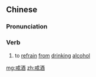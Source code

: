 ==Chinese==
{{zh-forms}}

===Pronunciation===
{{zh-pron
|m=jièjiǔ
|c=gaai3 zau2
|mn=kài-chiú
|cat=v
}}

===Verb===
{{zh-verb}}

# {{lb|zh|literary}} to [[refrain]] [[from]] [[drinking]] [[alcohol]]

[[mg:戒酒]]
[[zh:戒酒]]